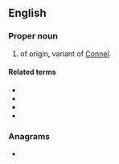 ==English==

===Proper noun===
{{en-proper noun}}

# {{surname|en|from=Irish|nodot=1}} of {{etyl|ga|en}} origin, variant of [[Connel]].

====Related terms====
{{rel-top}}
* {{l|en|Connel}}
* {{l|en|Connelly}}
* {{l|en|McConnell}}
* {{l|en|O'Connell}}
{{rel-bottom}}

===Anagrams===
* {{anagrams|en|a=cellnno|noncell}}